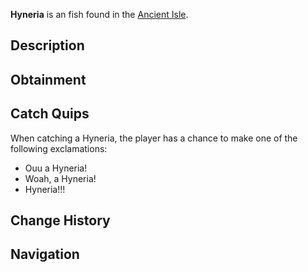 {{FishInfobox
|image          = Hyneria.png
|rarity         = Unusual
|sea            = First Sea
|location       = [[Ancient Isle]]
|sublocation    = 
|sources        = Fishing Rod
|radar_location = 
|xp             = 120
|weather        = Foggy
|time           = 
|season         = Spring
|bait           = 
|base_weight    = 1800
|base_value     = 145
|weight_range   = 800
|base_chance    = 30
|base_resil     = 75
}}
'''Hyneria''' is an {{Rarity|Unusual}} fish found in the [[Ancient Isle]].

== Description ==
{{Description|Hyneria is a giant, predatory lobe-finned fish from the Devonian, ambushing prey with powerful jaws, sharp teeth, and remarkable swimming agility.|Bestiary Entry}}

== Obtainment ==
{{Description|Can be found in the waters of the Ancient Isle.|Bestiary Hint}}
{{Fish Availability|
Ancient Isle/Freshwater Pond
Ancient Isle/Surrounding Ocean
Ancient Isle/Waterfall
|top_rods      = 
Krampus's Rod\416606.8\663017.37;
Magma Rod\403098.02\641518.54;
Ethereal Prism Rod\223007.51\304089.93;
Leviathan's Fang Rod\222737.55\367488.01;
Seraphic Rod\215221.62\305426.11;
Magnet Rod\144814.79\483980.62;
Heaven's Rod\169047.48\419080.26;
No-Life Rod\209635.5\320941.12;
Rod Of The Forgotten Fang\201774.7\302140.17;
Challenger's Rod\193072.59\304027.72;
Rod Of The Depths\181913.92\277512.23;
Rod Of The Exalted One\178745.01\262530.25;
Trident Rod\175255.56\254861.31;
Zeus Rod\174891.52\269719.77;
Free Spirit Rod\172244.74\252746.69;
Verdant Shear Rod\170585.83\270127.59;
Blazebringer Rod\165913.37\255873.56;
Depthseeker Rod\156008.12\249287.81;
Avalanche Rod\140819.69\225841.26;
Volcanic Rod\136259.52\210902.3;
Steady Rod\57918.64\75249.51
|recommended   = Ethereal Prism Rod
}}

== Catch Quips ==
When catching a Hyneria, the player has a chance to make one of the following exclamations:
* Ouu a Hyneria!
* Woah, a Hyneria!
* Hyneria!!!

== Change History ==
{{Change History|{{subst:Current Version}}}}

== Navigation ==
{{Fish Navbox|Ancient Isle}}